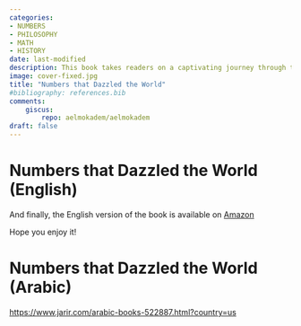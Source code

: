 ```yaml
---
categories:
- NUMBERS
- PHILOSOPHY
- MATH
- HISTORY
date: last-modified
description: This book takes readers on a captivating journey through the history and significance of extraordinary numbers that have shaped human thought and understanding. From the ancient civilizations that first counted and measured, to modern scientists decoding the cosmos, this book explores the profound impact of numbers on science, philosophy, literature, and society. Delving into the stories behind these remarkable numbers, the book reveals their mysteries, the struggles of those who discovered them, and their lasting influence on our world. Whether you are a student, a professional, or simply curious, this book invites you to uncover the magic of numbers and gain a deeper appreciation for their role in our lives and the universe.
image: cover-fixed.jpg
title: "Numbers that Dazzled the World"
#bibliography: references.bib
comments:
    giscus:
        repo: aelmokadem/aelmokadem
draft: false
---
```


# Numbers that Dazzled the World (English)

And finally, the English version of the book is available on [Amazon](https://www.amazon.com/Numbers-that-Dazzled-World-Imagination-ebook/dp/B0FQCT4XCQ/ref=sr_1_1?crid=1ADOI8J6FS1V7&dib=eyJ2IjoiMSJ9.8o6_aOeSSKCtJ3pXnR3y6Q.TQeIqBqKooGkrID0Q4rDqKdAjP1cMmTACfYu32q1YTo&dib_tag=se&keywords=numbers+that+dazzled+the+world&qid=1757555588&sprefix=numbers+that+%2Caps%2C430&sr=8-1)

Hope you enjoy it!

# Numbers that Dazzled the World (Arabic)

[https://www.jarir.com/arabic-books-522887.html?country=us](https://www.jarir.com/arabic-books-522887.html?country=us)


<!-- ![](cover-numbers.png){width=200} -->